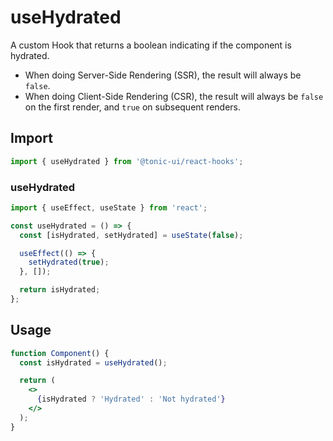 # useHydrated

A custom Hook that returns a boolean indicating if the component is hydrated.

- When doing Server-Side Rendering (SSR), the result will always be `false`.
- When doing Client-Side Rendering (CSR), the result will always be `false` on the first render, and `true` on subsequent renders.

## Import

```js
import { useHydrated } from '@tonic-ui/react-hooks';
```

### useHydrated

```js
import { useEffect, useState } from 'react';

const useHydrated = () => {
  const [isHydrated, setHydrated] = useState(false);

  useEffect(() => {
    setHydrated(true);
  }, []);

  return isHydrated;
};
```

## Usage

```jsx
function Component() {
  const isHydrated = useHydrated();

  return (
    <>
      {isHydrated ? 'Hydrated' : 'Not hydrated'}
    </>
  );
}
```
